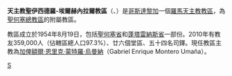 {{Infobox Roman Catholic diocese
|Roman Catholic Diocese of = 天主教聖伊西德羅-埃爾赫內拉爾教區
|Latin name of diocese = Dioecesis Sancti Isidori
|image=Costa Rica - Diocesi di San Isidro de El General.jpg
|caption =教區位置圖
|location = [[哥斯達黎加|哥斯達黎加]]
|territory = [[聖何塞省|聖何塞省]]和[[蓬塔雷納斯省|蓬塔雷納斯省]]一部份
|population = 359,000
|rite = 拉丁禮
|patron =
|province =聖何塞
|established = 1954年
|cathedral = [[聖依賽都主教座堂_(聖伊西德羅-埃爾赫內拉爾)|聖依賽都主教座堂]]
|副主教座堂 =
|leadership = 主教
|website =
|教宗 =
|metropolitan =
|ordinary = 
加俾額爾·恩里克·蒙特羅·烏曼納
|coadjutor bishop =
|emeritus =
}}

'''天主教聖伊西德羅-埃爾赫內拉爾教區'''（{{lang-la|Dioecesis Sancti Isidori}}、{{lang-es|Diócesis de San Isidro de El General}}）是[[哥斯達黎加|哥斯達黎加]]一個[[羅馬天主教|羅馬天主教]][[教區|教區]]，為[[天主教聖何塞總教區|聖何塞總教區]]的附屬教區。

教區成立於1954年8月19日，包括[[聖何塞省|聖何塞省]]和[[蓬塔雷納斯省|蓬塔雷納斯省]]一部份。2010年有教友359,000人（佔轄區總人口97.3%）、廿六個堂區、五十四名司鐸。現任教區主教為[[加俾額爾·恩里克·蒙特羅·烏曼納|加俾額爾·恩里克·蒙特羅·烏曼納]]（Gabriel Enrique Montero Umaña）。
{{哥斯達黎加天主教教區}}
[[Category:哥斯達黎加天主教教區|S]]